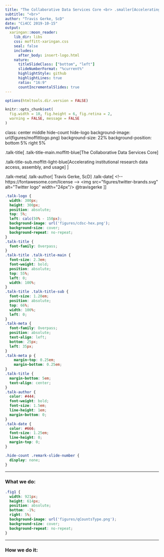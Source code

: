 ```yaml
---
title: "The Collaborative Data Services Core <br> .smaller[Accelerating institutional research data access and usage]"
subtitle: "<br>"
author: "Travis Gerke, ScD"
date: "Ci4CC 2019-10-15"
output:
  xaringan::moon_reader:
    lib_dir: libs
    css: moffitt-xaringan.css
    seal: false
    includes:
      after_body: insert-logo.html
    nature:
      titleSlideClass: ["bottom", "left"]
      slideNumberFormat: "%current%"
      highlightStyle: github
      highlightLines: true
      ratio: "16:9"
      countIncrementalSlides: true
---
```


```r
options(htmltools.dir.version = FALSE)

knitr::opts_chunk$set(
  fig.width = 10, fig.height = 6, fig.retina = 2,
  warning = FALSE, message = FALSE
)
```

class: center middle hide-count hide-logo
background-image: url(figures/moffittlogo.png)
background-size: 22%
background-position: bottom 5% right 5%

<div class="talk-logo"></div>

.talk-title[
.talk-title-main.moffitt-blue[The Collaborative Data Services Core]

.talk-title-sub.moffitt-light-blue[Accelerating institutional research data access, assembly, and usage]
]

.talk-meta[
.talk-author[
Travis Gerke, ScD
]
.talk-date[
<!-- https://fontawesome.com/license -->
<img src="figures/twitter-brands.svg" alt="Twitter logo" width="24px"/> @travisgerke
]
]

```css
.talk-logo {
  width: 300px;
  height: 300px;
  position: absolute;
  top: 5%;
  left: calc(50% - 150px);
  background-image: url('figures/cdsc-hex.png');
  background-size: cover;
  background-repeat: no-repeat;
}
.talk-title {
  font-family: Overpass;
}
.talk-title .talk-title-main {
  font-size: 2.3em;
  font-weight: bold;
  position: absolute;
  top: 55%;
  left: 0;
  width: 100%;
}
.talk-title .talk-title-sub {
  font-size: 1.28em;
  position: absolute;
  top: 66%;
  width: 100%;
  left: 0;
}
.talk-meta {
  font-family: Overpass;
  position: absolute;
  text-align: left;
  bottom: 25px;
  left: 35px;
}
.talk-meta p {
	margin-top: 0.25em;
	margin-bottom: 0.25em;
}
.talk-title {
  margin-bottom: 5em;
  text-align: center;
}
.talk-author {
  color: #444;
  font-weight: bold;
  font-size: 1.5em;
  line-height: 1em;
  margin-bottom: 0;
}
.talk-date {
  color: #666;
  font-size: 1.25em;
  line-height: 0;
  margin-top: 0;
}

.hide-count .remark-slide-number {
  display: none;
}
```

---

### What we do:

```css
.fig1 {
  width: 921px;
  height: 614px;
  position: absolute;
  bottom: -1%;
  right: 5%;
  background-image: url('figures/qCountsType.png');
  background-size: cover;
  background-repeat: no-repeat;
}
```

<div class="fig1"></div>

---

### How we do it:




